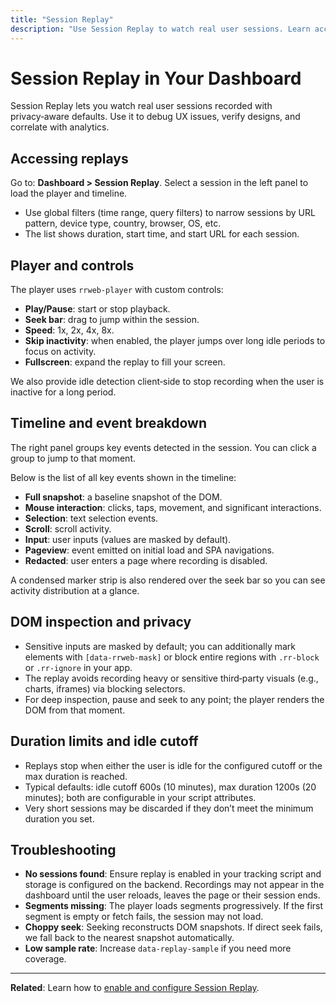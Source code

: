 ```yaml
---
title: "Session Replay"
description: "Use Session Replay to watch real user sessions. Learn access paths, timeline markers, controls, skip inactivity, DOM inspection, and limits."
---
```



# Session Replay in Your Dashboard

Session Replay lets you watch real user sessions recorded with privacy‑aware defaults. Use it to debug UX issues, verify designs, and correlate with analytics.

## Accessing replays

Go to: **Dashboard > Session Replay**. Select a session in the left panel to load the player and timeline.

- Use global filters (time range, query filters) to narrow sessions by URL pattern, device type, country, browser, OS, etc.
- The list shows duration, start time, and start URL for each session.

## Player and controls

The player uses `rrweb-player` with custom controls:

- **Play/Pause**: start or stop playback.
- **Seek bar**: drag to jump within the session.
- **Speed**: 1x, 2x, 4x, 8x.
- **Skip inactivity**: when enabled, the player jumps over long idle periods to focus on activity.
- **Fullscreen**: expand the replay to fill your screen.

<Callout type="info">
We also provide idle detection client‑side to stop recording when the user is inactive for a long period.
</Callout>

## Timeline and event breakdown

The right panel groups key events detected in the session. You can click a group to jump to that moment.

Below is the list of all key events shown in the timeline:

- **Full snapshot**: a baseline snapshot of the DOM.
- **Mouse interaction**: clicks, taps, movement, and significant interactions.
- **Selection**: text selection events.
- **Scroll**: scroll activity.
- **Input**: user inputs (values are masked by default).
- **Pageview**: event emitted on initial load and SPA navigations.
- **Redacted**: user enters a page where recording is disabled.

A condensed marker strip is also rendered over the seek bar so you can see activity distribution at a glance.

## DOM inspection and privacy

- Sensitive inputs are masked by default; you can additionally mark elements with `[data-rrweb-mask]` or block entire regions with `.rr-block` or `.rr-ignore` in your app.
- The replay avoids recording heavy or sensitive third‑party visuals (e.g., charts, iframes) via blocking selectors.
- For deep inspection, pause and seek to any point; the player renders the DOM from that moment.

## Duration limits and idle cutoff

- Replays stop when either the user is idle for the configured cutoff or the max duration is reached.
- Typical defaults: idle cutoff 600s (10 minutes), max duration 1200s (20 minutes); both are configurable in your script attributes.
- Very short sessions may be discarded if they don’t meet the minimum duration you set.

## Troubleshooting

- **No sessions found**: Ensure replay is enabled in your tracking script and storage is configured on the backend. Recordings may not appear in the dashboard until the user reloads, leaves the page or their session ends.
- **Segments missing**: The player loads segments progressively. If the first segment is empty or fetch fails, the session may not load.
- **Choppy seek**: Seeking reconstructs DOM snapshots. If direct seek fails, we fall back to the nearest snapshot automatically.
- **Low sample rate**: Increase `data-replay-sample` if you need more coverage.

---

**Related**: Learn how to [enable and configure Session Replay](/integration/session-replay).
